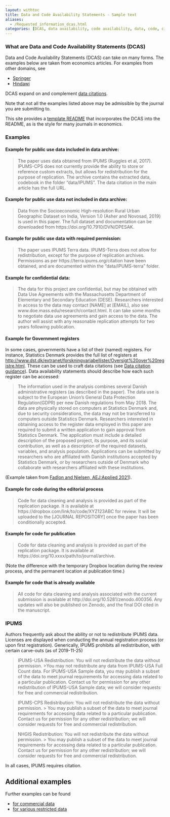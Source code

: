 ```yaml
---
layout: withtoc
title: Data and Code Availability Statements - Sample text
aliases:
  - /Requested_information_dcas.html
categories: [DCAS, data availability, code availability, data, code, citations, examples]
---
```


### What are Data and Code Availability Statements (DCAS)

Data and Code Availability Statements (DCAS) can take on many forms. The examples below are taken from economics articles. For examples from other domains, see

- [Springer](https://www.springernature.com/gp/authors/research-data-policy/data-availability-statements/12330880)
- [Hindawi](https://www.hindawi.com/research.data/#statement.templates)

DCAS expand on and complement [data citations](../Guidance/Data_citation_guide.qmd).

Note that not all the examples listed above may be admissible by the journal you are submitting to. 


This site provides a [template README](../Templates/template-README.qmd) that incorporates the DCAS into the README, as is the style for many journals in economics. 

### Examples

#### Example for public use data included in data archive:

> The paper uses data obtained from IPUMS (Ruggles et al, 2017). IPUMS-CPS does not currently provide the ability to store or reference custom extracts, but allows for redistribution for the purpose of replication. The archive contains the extracted data, codebook in the folder "data/IPUMS". The data citation in the main article has the full URL. 


#### Example for public use data not included in data archive:

> Data from the Socioeconomic High-resolution Rural Urban Geographic Dataset on India, Version 1.0  (Asher and Novosad, 2019) is used in this paper. The full dataset and documentation can be downloaded from https://doi.org/10.7910/DVN/DPESAK.

#### Example for public use data with required permission:

> The paper uses IPUMS Terra data. IPUMS-Terra does not allow for redistribution, except for the purpose of replication archives. Permissions as per https://terra.ipums.org/citation have been obtained, and are documented within the "data/IPUMS-terra" folder.


#### Example for confidential data: 

> The data for this project are confidential, but may be obtained with Data Use Agreements with the Massachusetts Department of Elementary and Secondary Education (DESE). Researchers interested in access to the data may contact [NAME] at [EMAIL], also see www.doe.mass.edu/research/contact.html. It can take some months to negotiate data use agreements and gain access to the data. The author will assist with any reasonable replication attempts for two years following publication.

#### Example for Government registers

In some cases, governments have a list of their (named) registers. For instance, Statistics Denmark provides the full list of registers at [http://www.dst.dk/extranet/forskningvariabellister/Oversigt%20over%20registre.html](http://www.dst.dk/extranet/forskningvariabellister/Oversigt%20over%20registre.html). These can be used to craft data citations (see [Data citation guidance](https://social-science-data-editors.github.io/guidance/addtl-data-citation-guidance.html#government-registers)). Data availability statements should describe how each such register can be accessed:

> The information used in the analysis combines several Danish administrative registers (as described in the paper). The data use is subject to the European Union’s General Data Protection Regulation(GDPR) per new Danish regulations from May 2018. The data are physically stored on computers at Statistics Denmark and, due to security considerations, the data may not be transferred to computers outside Statistics Denmark. Researchers interested in obtaining access to the register data employed in this paper are required to submit a written application to gain approval from Statistics Denmark. The application must include a detailed description of the proposed project, its purpose, and its social contribution, as well as a description of the required datasets, variables, and analysis population. Applications can be submitted by researchers who are affiliated with Danish institutions accepted by Statistics Denmark, or by researchers outside of Denmark who collaborate with researchers affiliated with these institutions.

(Example taken from [Fadlon and Nielsen, AEJ:Applied 2021](https://doi.org/10.1257/app.20170604)).

#### Example for code during the editorial process

> Code for data cleaning and analysis is provided as part of the replication package. It is available at https://dropbox.com/link/to/code/XYZ123ABC for review. It will be uploaded to the [JOURNAL REPOSITORY] once the paper has been conditionally accepted.

#### Example for code for publication

> Code for data cleaning and analysis is provided as part of the replication package. It is available at https://doi.org/10.xxxx/path/to/journal/archive.

(Note the difference with the temporary Dropbox location during the review process, and the permanent location at publication time.)

#### Example for code that is already available

> All code for data cleaning and analysis associated with the current submission is available at http://doi.org/10.5281/zenodo.400356. Any updates will also be published on Zenodo, and the final DOI cited in the manuscript.

### IPUMS

Authors frequently ask about the ability or not to redistribute IPUMS data. Licenses are displayed when conducting the annual registration process (or upon first registration). Generically, IPUMS prohibits all redistribution, with certain carve-outs (as of 2019-11-25)

> IPUMS-USA Redistribution: You will not redistribute the data without permission.
>>You may not redistribute any data from IPUMS-USA Full Count data. For IPUMS-USA Sample data, you may publish a subset of the data to meet journal requirements for accessing data related to a particular publication. Contact us for permission for any other redistribution of IPUMS-USA Sample data; we will consider requests for free and commercial redistribution. 

> IPUMS-CPS Redistribution: You will not redistribute the data without permission.
>> You may publish a subset of the data to meet journal requirements for accessing data related to a particular publication. Contact us for permission for any other redistribution; we will consider requests for free and commercial redistribution. 

> NHGIS Redistribution: You will not redistribute the data without permission.
>> You may publish a subset of the data to meet journal requirements for accessing data related to a particular publication. Contact us for permission for any other redistribution; we will consider requests for free and commercial redistribution. 

In all cases, IPUMS requires citation.

## Additional examples

Further examples can be found 

- [for commercial data](../Samples/DCAS_Commercial_data.qmd)
- [for various restricted data](../Samples/DCAS_Restricted_data.qmd)